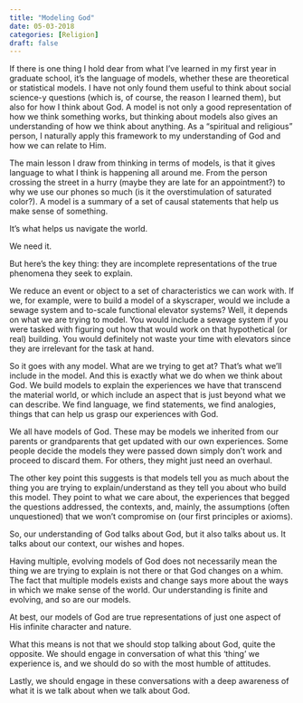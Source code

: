 ```yaml
---
title: "Modeling God"
date: 05-03-2018
categories: [Religion]
draft: false
---
```


If there is one thing I hold dear from what I've learned in my first year in graduate school, it's the language of models, whether these are theoretical or statistical models. I have not only found them useful to think about social science-y questions (which is, of course, the reason I learned them), but also for how I think about God. A model is not only a good representation of how we think something works, but thinking about models also gives an understanding of how we think about anything. As a "spiritual and religious" person, I naturally apply this framework to my understanding of God and how we can relate to Him.

The main lesson I draw from thinking in terms of models, is that it gives language to what I think is happening all around me. From the person crossing the street in a hurry (maybe they are late for an appointment?) to why we use our phones so much (is it the overstimulation of saturated color?). A model is a summary of a set of causal statements that help us make sense of something.

It's what helps us navigate the world.

We need it.

But here's the key thing: they are incomplete representations of the true phenomena they seek to explain.

We reduce an event or object to a set of characteristics we can work with. If we, for example, were to build a model of a skyscraper, would we include a sewage system and to-scale functional elevator systems? Well, it depends on what we are trying to model. You would include a sewage system if you were tasked with figuring out how that would work on that hypothetical (or real) building. You would definitely not waste your time with elevators since they are irrelevant for the task at hand.

So it goes with any model. What are we trying to get at? That's what we'll include in the model. And this is exactly what we do when we think about God. We build models to explain the experiences we have that transcend the material world, or which include an aspect that is just beyond what we can describe. We find language, we find statements, we find analogies, things that can help us grasp our experiences with God.

We all have models of God. These may be models we inherited from our parents or grandparents that get updated with our own experiences. Some people decide the models they were passed down simply don't work and proceed to discard them. For others, they might just need an overhaul.

The other key point this suggests is that models tell you as much about the thing you are trying to explain/understand as they tell you about who build this model. They point to what we care about, the experiences that begged the questions addressed, the contexts, and, mainly, the assumptions (often unquestioned) that we won't compromise on (our first principles or axioms).

So, our understanding of God talks about God, but it also talks about us. It talks about our context, our wishes and hopes.

Having multiple, evolving models of God does not necessarily mean the thing we are trying to explain is not there or that God changes on a whim. The fact that multiple models exists and change says more about the ways in which we make sense of the world. Our understanding is finite and evolving, and so are our models.

At best, our models of God are true representations of just one aspect of His infinite character and nature.

What this means is not that we should stop talking about God, quite the opposite. We should engage in conversation of what this 'thing' we experience is, and we should do so with the most humble of attitudes.

Lastly, we should engage in these conversations with a deep awareness of what it is we talk about when we talk about God.

